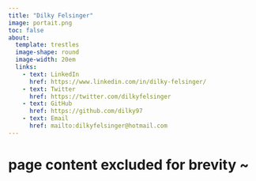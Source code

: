 ```yaml
---
title: "Dilky Felsinger"
image: portait.png
toc: false
about: 
  template: trestles
  image-shape: round
  image-width: 20em
  links:
    - text: LinkedIn
      href: https://www.linkedin.com/in/dilky-felsinger/
    - text: Twitter
      href: https://twitter.com/dilkyfelsinger
    - text: GitHub
      href: https://github.com/dilky97
    - text: Email
      href: mailto:dilkyfelsinger@hotmail.com
---
```

        
# page content excluded for brevity ~
